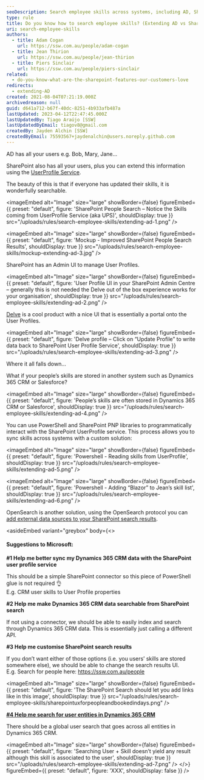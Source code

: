 ```yaml
---
seoDescription: Search employee skills across systems, including AD, SharePoint, and Dynamics 365 CRM, to enhance collaboration and talent discovery.
type: rule
title: Do you know how to search employee skills? (Extending AD vs SharePoint vs Dynamics 365 CRM)
uri: search-employee-skills
authors:
  - title: Adam Cogan
    url: https://ssw.com.au/people/adam-cogan
  - title: Jean Thirion
    url: https://ssw.com.au/people/jean-thirion
  - title: Piers Sinclair
    url: https://ssw.com.au/people/piers-sinclair
related:
  - do-you-know-what-are-the-sharepoint-features-our-customers-love
redirects:
  - extending-AD
created: 2021-08-04T07:21:19.000Z
archivedreason: null
guid: d641a712-b67f-40dc-8251-4b933afb487a
lastUpdated: 2023-04-12T22:47:45.000Z
lastUpdatedBy: Tiago Araújo [SSW]
lastUpdatedByEmail: tiagov8@gmail.com
createdBy: Jayden Alchin [SSW]
createdByEmail: 75593567+jaydenalchin@users.noreply.github.com
---
```


AD has all your users e.g. Bob, Mary, Jane...

SharePoint also has all your users, plus you can extend this information using the [UserProfile Service](https://docs.microsoft.com/en-us/sharepoint/manage-user-profiles).

The beauty of this is that if everyone has updated their skills, it is wonderfully searchable.
<youtubeEmbed url="https://www.youtube.com/watch?v=fhnatho4nSg" description="" />


<imageEmbed
  alt="Image"
  size="large"
  showBorder={false}
  figureEmbed={{
    preset: "default",
    figure: 'SharePoint People Search – Notice the Skills coming from UserProfile Service (aka UPS)',
    shouldDisplay: true
  }}
  src="/uploads/rules/search-employee-skills/extending-ad-1.png"
/>


<imageEmbed
  alt="Image"
  size="large"
  showBorder={false}
  figureEmbed={{
    preset: "default",
    figure: 'Mockup - Improved SharePoint People Search Results',
    shouldDisplay: true
  }}
  src="/uploads/rules/search-employee-skills/mockup-extending-ad-3.jpg"
/>

SharePoint has an Admin UI to manage User Profiles.


<imageEmbed
  alt="Image"
  size="large"
  showBorder={false}
  figureEmbed={{
    preset: "default",
    figure: 'User Profile UI in your SharePoint Admin Centre – generally this is not needed the Delve out of the box experience works for your organisation',
    shouldDisplay: true
  }}
  src="/uploads/rules/search-employee-skills/extending-ad-2.png"
/>

[Delve](https://support.microsoft.com/en-us/office/what-is-delve-1315665a-c6af-4409-a28d-49f8916878ca) is a cool product with a nice UI that is essentially a portal onto the User Profiles.


<imageEmbed
  alt="Image"
  size="large"
  showBorder={false}
  figureEmbed={{
    preset: "default",
    figure: 'Delve profile – Click on “Update Profile” to write data back to SharePoint User Profile Service',
    shouldDisplay: true
  }}
  src="/uploads/rules/search-employee-skills/extending-ad-3.png"
/>

Where it all falls down...

What if your people’s skills are stored in another system such as Dynamics 365 CRM or Salesforce?


<imageEmbed
  alt="Image"
  size="large"
  showBorder={false}
  figureEmbed={{
    preset: "default",
    figure: 'People’s skills are often stored in Dynamics 365 CRM or Salesforce',
    shouldDisplay: true
  }}
  src="/uploads/rules/search-employee-skills/extending-ad-4.png"
/>

You can use PowerShell and SharePoint PNP libraries to programmatically interact with the SharePoint UserProfile service. This process allows you to sync skills across systems with a custom solution:


<imageEmbed
  alt="Image"
  size="large"
  showBorder={false}
  figureEmbed={{
    preset: "default",
    figure: 'Powershell - Reading skills from UserProfile',
    shouldDisplay: true
  }}
  src="/uploads/rules/search-employee-skills/extending-ad-5.png"
/>


<imageEmbed
  alt="Image"
  size="large"
  showBorder={false}
  figureEmbed={{
    preset: "default",
    figure: 'Powershell - Adding “Blazor” to Jean’s skill list',
    shouldDisplay: true
  }}
  src="/uploads/rules/search-employee-skills/extending-ad-6.png"
/>

OpenSearch is another solution, using the OpenSearch protocol you can [add external data sources to your SharePoint search results](https://docs.microsoft.com/en-us/sharepoint/search/understanding-result-sources-for-search).

<asideEmbed
  variant="greybox"
  body={<>
    
#### Suggestions to Microsoft:

**#1 Help me better sync my Dynamics 365 CRM data with the SharePoint user profile service**

This should be a simple SharePoint connector so this piece of PowerShell glue is not required 👌\
E.g. CRM user skills to User Profile properties

**#2 Help me make Dynamics 365 CRM data searchable from SharePoint search**

If not using a connector, we should be able to easily index and search through Dynamics 365 CRM data.
This is essentially just calling a different API.

**#3 Help me customise SharePoint search results**

If you don’t want either of those options (i.e. you users’ skills are stored somewhere else), we should be able to change the search results UI.\
E.g. Search for people here: https://ssw.com.au/people


<imageEmbed
  alt="Image"
  size="large"
  showBorder={false}
  figureEmbed={{
    preset: "default",
    figure: 'The SharePoint Search should let you add links like in this image',
    shouldDisplay: true
  }}
  src="/uploads/rules/search-employee-skills/sharepointuxforpeopleandbookedindays.png"
/>

**[\#4 Help me search for user entities in Dynamics 365 CRM](https://experience.dynamics.com/ideas/idea/?ideaid=b5daa141-90f5-eb11-ba5e-0003ff457d0a)**

There should be a global user search that goes across all entities in Dynamics 365 CRM.


<imageEmbed
  alt="Image"
  size="large"
  showBorder={false}
  figureEmbed={{
    preset: "default",
    figure: 'Searching User + Skill doesn’t yield any result although this skill is associated to the user',
    shouldDisplay: true
  }}
  src="/uploads/rules/search-employee-skills/extending-ad-7.png"
/>
  </>}
  figureEmbed={{
    preset: "default",
    figure: 'XXX',
    shouldDisplay: false
  }}
/>

